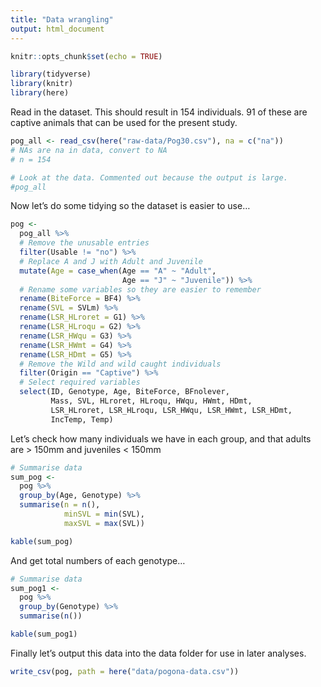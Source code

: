 ```yaml
---
title: "Data wrangling"
output: html_document
---
```


```r
knitr::opts_chunk$set(echo = TRUE)
```

```r
library(tidyverse)
library(knitr)
library(here)
```

Read in the dataset. This should result in 154 individuals. 91 of these are captive animals that can be used for the present study. 

```r

pog_all <- read_csv(here("raw-data/Pog30.csv"), na = c("na")) 
# NAs are na in data, convert to NA
# n = 154

# Look at the data. Commented out because the output is large.
#pog_all

```

Now let's do some tidying so the dataset is easier to use...

```r
pog <-
  pog_all %>%
  # Remove the unusable entries
  filter(Usable != "no") %>%
  # Replace A and J with Adult and Juvenile
  mutate(Age = case_when(Age == "A" ~ "Adult", 
                         Age == "J" ~ "Juvenile")) %>%
  # Rename some variables so they are easier to remember
  rename(BiteForce = BF4) %>%
  rename(SVL = SVLm) %>%
  rename(LSR_HLroret = G1) %>%
  rename(LSR_HLroqu = G2) %>%
  rename(LSR_HWqu = G3) %>%
  rename(LSR_HWmt = G4) %>%
  rename(LSR_HDmt = G5) %>%
  # Remove the Wild and wild caught individuals
  filter(Origin == "Captive") %>%
  # Select required variables
  select(ID, Genotype, Age, BiteForce, BFnolever,
         Mass, SVL, HLroret, HLroqu, HWqu, HWmt, HDmt,
         LSR_HLroret, LSR_HLroqu, LSR_HWqu, LSR_HWmt, LSR_HDmt,
         IncTemp, Temp)
```

Let's check how many individuals we have in each group, and that adults are > 150mm and juveniles < 150mm
```r
# Summarise data
sum_pog <- 
  pog %>%
  group_by(Age, Genotype) %>%
  summarise(n = n(),
            minSVL = min(SVL),
            maxSVL = max(SVL))

kable(sum_pog)
```
And get total numbers of each genotype...
```r
# Summarise data
sum_pog1 <- 
  pog %>%
  group_by(Genotype) %>%
  summarise(n())

kable(sum_pog1)
```

Finally let's output this data into the data folder for use in later analyses.
```r
write_csv(pog, path = here("data/pogona-data.csv"))
```
